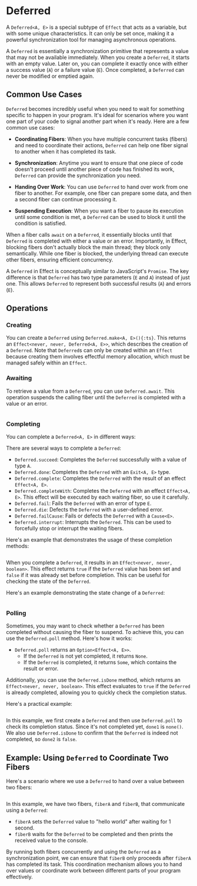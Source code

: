 # Deferred

A `Deferred<A, E>` is a special subtype of `Effect` that acts as a variable, but with some unique characteristics. It can only be set once, making it a powerful synchronization tool for managing asynchronous operations.

A `Deferred` is essentially a synchronization primitive that represents a value that may not be available immediately. When you create a `Deferred`, it starts with an empty value. Later on, you can complete it exactly once with either a success value (`A`) or a failure value (`E`). Once completed, a `Deferred` can never be modified or emptied again.

## Common Use Cases

`Deferred` becomes incredibly useful when you need to wait for something specific to happen in your program. It's ideal for scenarios where you want one part of your code to signal another part when it's ready. Here are a few common use cases:

- **Coordinating Fibers**: When you have multiple concurrent tasks (fibers) and need to coordinate their actions, `Deferred` can help one fiber signal to another when it has completed its task.

- **Synchronization**: Anytime you want to ensure that one piece of code doesn't proceed until another piece of code has finished its work, `Deferred` can provide the synchronization you need.

- **Handing Over Work**: You can use `Deferred` to hand over work from one fiber to another. For example, one fiber can prepare some data, and then a second fiber can continue processing it.

- **Suspending Execution**: When you want a fiber to pause its execution until some condition is met, a `Deferred` can be used to block it until the condition is satisfied.

When a fiber calls `await` on a `Deferred`, it essentially blocks until that `Deferred` is completed with either a value or an error. Importantly, in Effect, blocking fibers don't actually block the main thread; they block only semantically. While one fiber is blocked, the underlying thread can execute other fibers, ensuring efficient concurrency.

A `Deferred` in Effect is conceptually similar to JavaScript's `Promise`. The key difference is that `Deferred` has two type parameters (`E` and `A`) instead of just one. This allows `Deferred` to represent both successful results (`A`) and errors (`E`).

## Operations

### Creating

You can create a `Deferred` using `Deferred.make<A, E>(){:ts}`. This returns an `Effect<never, never, Deferred<A, E>>`, which describes the creation of a `Deferred`. Note that `Deferred`s can only be created within an `Effect` because creating them involves effectful memory allocation, which must be managed safely within an `Effect`.

### Awaiting

To retrieve a value from a `Deferred`, you can use `Deferred.await`. This operation suspends the calling fiber until the `Deferred` is completed with a value or an error.

```ts file=<rootDir>/src/concurrency/deferred/await.ts

```

### Completing

You can complete a `Deferred<A, E>` in different ways:

There are several ways to complete a `Deferred`:

- `Deferred.succeed`: Completes the `Deferred` successfully with a value of type `A`.
- `Deferred.done`: Completes the `Deferred` with an `Exit<A, E>` type.
- `Deferred.complete`: Completes the `Deferred` with the result of an effect `Effect<A, E>`.
- `Deferred.completeWith`: Completes the `Deferred` with an effect `Effect<A, E>`. This effect will be executed by each waiting fiber, so use it carefully.
- `Deferred.fail`: Fails the `Deferred` with an error of type `E`.
- `Deferred.die`: Defects the `Deferred` with a user-defined error.
- `Deferred.failCause`: Fails or defects the `Deferred` with a `Cause<E>`.
- `Deferred.interrupt`: Interrupts the `Deferred`. This can be used to forcefully stop or interrupt the waiting fibers.

Here's an example that demonstrates the usage of these completion methods:

```ts file=<rootDir>/src/concurrency/deferred/completing.ts

```

When you complete a `Deferred`, it results in an `Effect<never, never, boolean>`. This effect returns `true` if the `Deferred` value has been set and `false` if it was already set before completion. This can be useful for checking the state of the `Deferred`.

Here's an example demonstrating the state change of a `Deferred`:

```ts file=<rootDir>/src/concurrency/deferred/boolean.ts

```

### Polling

Sometimes, you may want to check whether a `Deferred` has been completed without causing the fiber to suspend. To achieve this, you can use the `Deferred.poll` method. Here's how it works:

- `Deferred.poll` returns an `Option<Effect<A, E>>`.
  - If the `Deferred` is not yet completed, it returns `None`.
  - If the `Deferred` is completed, it returns `Some`, which contains the result or error.

Additionally, you can use the `Deferred.isDone` method, which returns an `Effect<never, never, boolean>`. This effect evaluates to `true` if the `Deferred` is already completed, allowing you to quickly check the completion status.

Here's a practical example:

```ts file=<rootDir>/src/concurrency/deferred/poll.ts

```

In this example, we first create a `Deferred` and then use `Deferred.poll` to check its completion status. Since it's not completed yet, `done1` is `none()`. We also use `Deferred.isDone` to confirm that the `Deferred` is indeed not completed, so `done2` is `false`.

## Example: Using `Deferred` to Coordinate Two Fibers

Here's a scenario where we use a `Deferred` to hand over a value between two fibers:

```ts file=<rootDir>/src/concurrency/deferred/example.ts

```

In this example, we have two fibers, `fiberA` and `fiberB`, that communicate using a `Deferred`:

- `fiberA` sets the `Deferred` value to "hello world" after waiting for 1 second.
- `fiberB` waits for the `Deferred` to be completed and then prints the received value to the console.

By running both fibers concurrently and using the `Deferred` as a synchronization point, we can ensure that `fiberB` only proceeds after `fiberA` has completed its task. This coordination mechanism allows you to hand over values or coordinate work between different parts of your program effectively.

